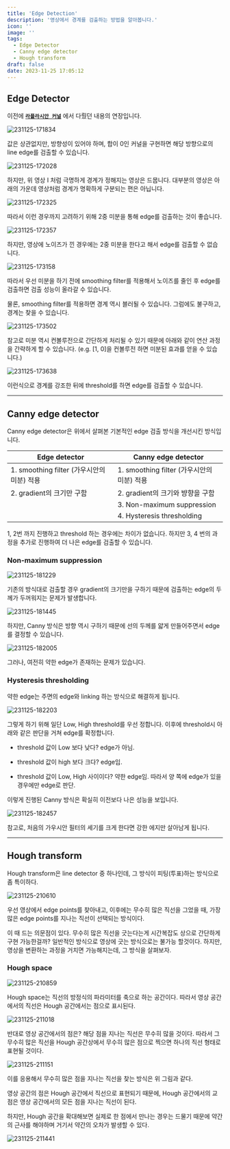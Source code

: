 ```yaml
---
title: 'Edge Detection'
description: '영상에서 경계를 검출하는 방법을 알아봅니다.'
icon: ''
image: ''
tags:
  - Edge Detector
  - Canny edge detector
  - Hough transform
draft: false
date: 2023-11-25 17:05:12
---
```


## Edge Detector

이전에 [**`라플라시안 커널`**](https://wjlee611.github.io/blog/univ_com-vision/mid_05#laplacian) 에서 다뤘던 내용의 연장입니다.

![231125-171834](/posts/final_02/231125-171834.png)

값은 상관없지만, 방향성이 있어야 하며, 합이 0인 커널을 구현하면 해당 방향으로의 line edge를 검출할 수 있습니다.

![231125-172028](/posts/final_02/231125-172028.png)

하지만, 위 영상 I 처럼 극명하게 경계가 정해지는 영상은 드뭅니다.
대부분의 영상은 아래의 가운데 영상처럼 경계가 명확하게 구분되는 편은 아닙니다.

![231125-172325](/posts/final_02/231125-172325.png)

따라서 이런 경우까지 고려하기 위해 2중 미분을 통해 edge를 검출하는 것이 좋습니다.

![231125-172357](/posts/final_02/231125-172357.png)

하지만, 영상에 노이즈가 낀 경우에는 2중 미분을 한다고 해서 edge를 검출할 수 없습니다.

![231125-173158](/posts/final_02/231125-173158.png)

따라서 우선 미분을 하기 전에 smoothing filter를 적용해서 노이즈를 줄인 후 edge를 검출하면 검출 성능이 올라갈 수 있습니다.

물론, smoothing filter를 적용하면 경계 역시 블러될 수 있습니다.
그럼에도 불구하고, 경계는 찾을 수 있습니다.

![231125-173502](/posts/final_02/231125-173502.png)

참고로 미분 역시 컨볼루전으로 간단하게 처리될 수 있기 때문에 아래와 같이 연산 과정을 간략하게 할 수 있습니다.
(e.g. \[1, 0\]을 컨볼루전 하면 미분된 효과를 얻을 수 있습니다.)

![231125-173638](/posts/final_02/231125-173638.png)

이런식으로 경계를 강조한 뒤에 threshold를 하면 edge를 검출할 수 있습니다.

---

## Canny edge detector

Canny edge detector은 위에서 살펴본 기본적인 edge 검출 방식을 개선시킨 방식입니다.

| Edge detector | Canny edge detector |
|---|---|
| 1. smoothing filter (가우시안의 미분) 적용 | 1. smoothing filter (가우시안의 미분) 적용 |
| 2. gradient의 크기만 구함 | 2. gradient의 크기와 뱡향을 구함 |
| | 3. Non-maximum suppression |
| | 4. Hysteresis thresholding |

1, 2번 까지 진행하고 threshold 하는 경우에는 차이가 없습니다.
하지만 3, 4 번의 과정을 추가로 진행하여 더 나은 edge를 검출할 수 있습니다.

### Non-maximum suppression

![231125-181229](/posts/final_02/231125-181229.png)

기존의 방식대로 검출할 경우 gradient의 크기만을 구하기 때문에 검출하는 edge의 두께가 두꺼워지는 문제가 발생합니다.

![231125-181445](/posts/final_02/231125-181445.png)

하지만, Canny 방식은 방향 역시 구하기 때문에 선의 두께를 얇게 만들어주면서 edge를 결정할 수 있습니다.

![231125-182005](/posts/final_02/231125-182005.png)

그러나, 여전히 약한 edge가 존재하는 문제가 있습니다.

### Hysteresis thresholding

약한 edge는 주면의 edge와 linking 하는 방식으로 해결하게 됩니다.

![231125-182203](/posts/final_02/231125-182203.png)

그렇게 하기 위해 일단 Low, High threshold를 우선 정합니다.
이후에 threshold시 아래와 같은 판단을 거쳐 edge를 확정합니다.

- threshold 값이 Low 보다 낮다?
  edge가 아님.

- threshold 값이 high 보다 크다?
  edge임.

- threshold 값이 Low, High 사이이다?
  약한 edge임. 따라서 양 쪽에 edge가 있을 경우에만 edge로 판단.

이렇게 진행된 Canny 방식은 확실히 이전보다 나은 성능을 보입니다.

![231125-182457](/posts/final_02/231125-182457.png)

참고로, 처음의 가우시안 필터의 세기를 크게 한다면 강한 에지만 살아남게 됩니다.

---

## Hough transform

Hough transform은 line detector 중 하나인데, 그 방식이 피팅(투표)하는 방식으로 좀 특이하다.

![231125-210610](/posts/final_02/231125-210610.png)

우선 영상에서 edge points를 찾아내고, 이후에는 무수히 많은 직선을 그었을 때,
가장 많은 edge points를 지나는 직선이 선택되는 방식이다.

이 때 드는 의문점이 있다.
무수히 많은 직선을 긋는다는게 시간복잡도 상으로 간단하게 구현 가능한걸까?
일반적인 방식으로 영상에 긋는 방식으로는 불가능 할것이다.
하지만, 영상을 변환하는 과정을 거치면 가능해지는데, 그 방식을 살펴보자.

### Hough space

![231125-210859](/posts/final_02/231125-210859.png)

Hough space는 직선의 방정식의 파라미터를 축으로 하는 공간이다.
따라서 영상 공간에서의 직선은 Hough 공간에서는 점으로 표시된다.

![231125-211018](/posts/final_02/231125-211018.png)

반대로 영상 공간에서의 점은?
해당 점을 지나는 직선은 무수히 많을 것이다.
따라서 그 무수히 많은 직선을 Hough 공간상에서 무수히 많은 점으로 찍으면 하나의 직선 형태로 표현될 것이다.

![231125-211151](/posts/final_02/231125-211151.png)

이를 응용해서 무수히 많은 점을 지나는 직선을 찾는 방식은 위 그림과 같다.

영상 공간의 점은 Hough 공간에서 직선으로 표현되기 때문에,
Hough 공간에서의 교점은 영상 공간에서의 모든 점을 지나는 직선이 된다.

하지만, Hough 공간을 확대해보면 실제로 한 점에서 만나는 경우는 드물기 때문에 약간의 근사를 해야하며 거기서 약간의 오차가 발생할 수 있다.

![231125-211441](/posts/final_02/231125-211441.png)